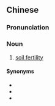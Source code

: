 ==Chinese==
{{zh-forms|type=22}}

===Pronunciation===
{{zh-pron
|m=tǔrǎng féiwò
|c=tou2 joeng6 fei4 juk1
|cat=n
}}

===Noun===
{{zh-noun}}

# {{lb|zh|horticulture}} [[soil fertility]]

====Synonyms====
* {{zh-l|地力}}
* {{zh-l|土壤肥度}}
* {{zh-l|土壤肥力}}